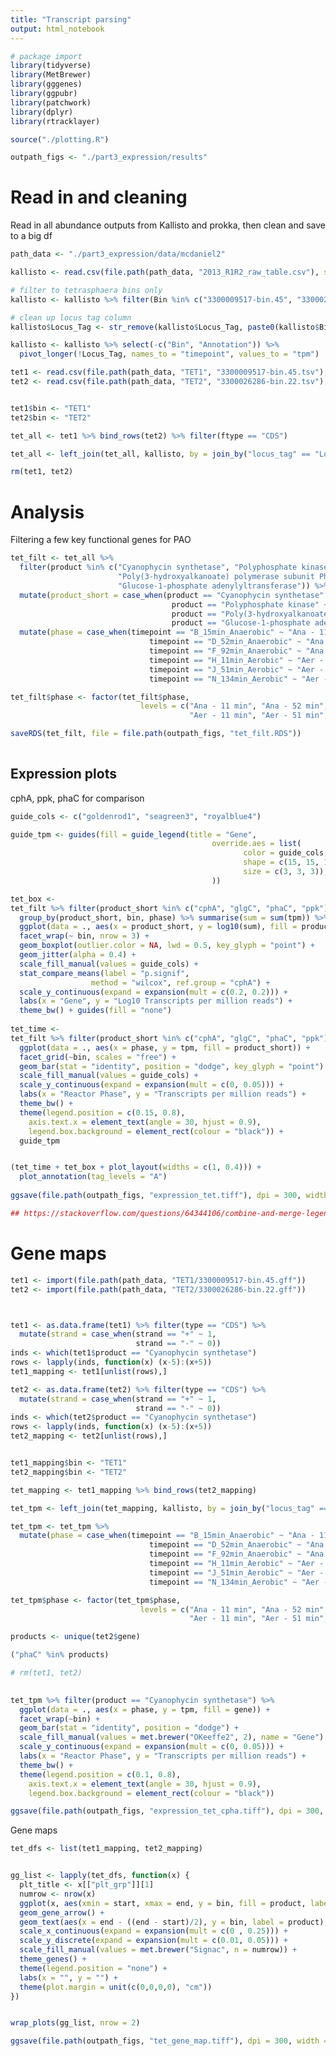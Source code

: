 ```yaml
---
title: "Transcript parsing"
output: html_notebook
---
```


```r
# package import
library(tidyverse)
library(MetBrewer)
library(gggenes)
library(ggpubr)
library(patchwork)
library(dplyr)
library(rtracklayer)

source("./plotting.R")

outpath_figs <- "./part3_expression/results"

```


# Read in and cleaning
Read in all abundance outputs from Kallisto and prokka, then clean and save to a big df

```r

path_data <- "./part3_expression/data/mcdaniel2"

kallisto <- read.csv(file.path(path_data, "2013_R1R2_raw_table.csv"), sep = ";")

# filter to tetrasphaera bins only
kallisto <- kallisto %>% filter(Bin %in% c("3300009517-bin.45", "3300026286-bin.22"))

# clean up locus tag column
kallisto$Locus_Tag <- str_remove(kallisto$Locus_Tag, paste0(kallisto$Bin, "_"))

kallisto <- kallisto %>% select(-c("Bin", "Annotation")) %>% 
  pivot_longer(!Locus_Tag, names_to = "timepoint", values_to = "tpm")

tet1 <- read.csv(file.path(path_data, "TET1", "3300009517-bin.45.tsv"), sep = "\t")
tet2 <- read.csv(file.path(path_data, "TET2", "3300026286-bin.22.tsv"), sep = "\t")


tet1$bin <- "TET1"
tet2$bin <- "TET2"

tet_all <- tet1 %>% bind_rows(tet2) %>% filter(ftype == "CDS")

tet_all <- left_join(tet_all, kallisto, by = join_by("locus_tag" == "Locus_Tag"))

rm(tet1, tet2)


```


# Analysis
Filtering a few key functional genes for PAO
```r

tet_filt <- tet_all %>% 
  filter(product %in% c("Cyanophycin synthetase", "Polyphosphate kinase", 
                        "Poly(3-hydroxyalkanoate) polymerase subunit PhaC",
                        "Glucose-1-phosphate adenylyltransferase")) %>% 
  mutate(product_short = case_when(product == "Cyanophycin synthetase" ~ "cphA",
                                    product == "Polyphosphate kinase" ~ "ppk",
                                    product == "Poly(3-hydroxyalkanoate) polymerase subunit PhaC" ~ "phaC",
                                    product == "Glucose-1-phosphate adenylyltransferase" ~ "glgC")) %>%
  mutate(phase = case_when(timepoint == "B_15min_Anaerobic" ~ "Ana - 11 min",
                               timepoint == "D_52min_Anaerobic" ~ "Ana - 52 min",
                               timepoint == "F_92min_Anaerobic" ~ "Ana - 93 min",
                               timepoint == "H_11min_Aerobic" ~ "Aer - 11 min", 
                               timepoint == "J_51min_Aerobic" ~ "Aer - 51 min",
                               timepoint == "N_134min_Aerobic" ~ "Aer - 134 min")) 

tet_filt$phase <- factor(tet_filt$phase, 
                             levels = c("Ana - 11 min", "Ana - 52 min", "Ana - 93 min", 
                                        "Aer - 11 min", "Aer - 51 min", "Aer - 134 min"))

saveRDS(tet_filt, file = file.path(outpath_figs, "tet_filt.RDS"))
  
```



## Expression plots
cphA, ppk, phaC for comparison
```r

guide_cols <- c("goldenrod1", "seagreen3", "royalblue4")

guide_tpm <- guides(fill = guide_legend(title = "Gene", 
                                             override.aes = list(
                                                    color = guide_cols,
                                                    shape = c(15, 15, 15), 
                                                    size = c(3, 3, 3)),
                                             ))

tet_box <- 
tet_filt %>% filter(product_short %in% c("cphA", "glgC", "phaC", "ppk")) %>%
  group_by(product_short, bin, phase) %>% summarise(sum = sum(tpm)) %>%
  ggplot(data = ., aes(x = product_short, y = log10(sum), fill = product_short)) +
  facet_wrap(~ bin, nrow = 3) + 
  geom_boxplot(outlier.color = NA, lwd = 0.5, key_glyph = "point") +
  geom_jitter(alpha = 0.4) +
  scale_fill_manual(values = guide_cols) +
  stat_compare_means(label = "p.signif",
                  method = "wilcox", ref.group = "cphA") + 
  scale_y_continuous(expand = expansion(mult = c(0.2, 0.2))) + 
  labs(x = "Gene", y = "Log10 Transcripts per million reads") +
  theme_bw() + guides(fill = "none")
  
tet_time <-
tet_filt %>% filter(product_short %in% c("cphA", "glgC", "phaC", "ppk")) %>%
  ggplot(data = ., aes(x = phase, y = tpm, fill = product_short)) + 
  facet_grid(~bin, scales = "free") +
  geom_bar(stat = "identity", position = "dodge", key_glyph = "point") +
  scale_fill_manual(values = guide_cols) +
  scale_y_continuous(expand = expansion(mult = c(0, 0.05))) +
  labs(x = "Reactor Phase", y = "Transcripts per million reads") +
  theme_bw() + 
  theme(legend.position = c(0.15, 0.8), 
    axis.text.x = element_text(angle = 30, hjust = 0.9), 
    legend.box.background = element_rect(colour = "black")) +
  guide_tpm 


(tet_time + tet_box + plot_layout(widths = c(1, 0.4))) + 
  plot_annotation(tag_levels = "A")
  
ggsave(file.path(outpath_figs, "expression_tet.tiff"), dpi = 300, width = 8, height = 4.5, units = "in")

## https://stackoverflow.com/questions/64344106/combine-and-merge-legends-in-ggplot2-with-patchwork-discrete-categorical-data

```


# Gene maps

```r

tet1 <- import(file.path(path_data, "TET1/3300009517-bin.45.gff"))
tet2 <- import(file.path(path_data, "TET2/3300026286-bin.22.gff"))



tet1 <- as.data.frame(tet1) %>% filter(type == "CDS") %>% 
  mutate(strand = case_when(strand == "+" ~ 1, 
                            strand == "-" ~ 0))
inds <- which(tet1$product == "Cyanophycin synthetase")
rows <- lapply(inds, function(x) (x-5):(x+5))
tet1_mapping <- tet1[unlist(rows),]

tet2 <- as.data.frame(tet2) %>% filter(type == "CDS") %>% 
  mutate(strand = case_when(strand == "+" ~ 1, 
                            strand == "-" ~ 0))
inds <- which(tet2$product == "Cyanophycin synthetase")
rows <- lapply(inds, function(x) (x-5):(x+5))
tet2_mapping <- tet2[unlist(rows),]


tet1_mapping$bin <- "TET1"
tet2_mapping$bin <- "TET2"

tet_mapping <- tet1_mapping %>% bind_rows(tet2_mapping)

tet_tpm <- left_join(tet_mapping, kallisto, by = join_by("locus_tag" == "Locus_Tag"))

tet_tpm <- tet_tpm %>%
  mutate(phase = case_when(timepoint == "B_15min_Anaerobic" ~ "Ana - 11 min",
                               timepoint == "D_52min_Anaerobic" ~ "Ana - 52 min",
                               timepoint == "F_92min_Anaerobic" ~ "Ana - 93 min",
                               timepoint == "H_11min_Aerobic" ~ "Aer - 11 min", 
                               timepoint == "J_51min_Aerobic" ~ "Aer - 51 min",
                               timepoint == "N_134min_Aerobic" ~ "Aer - 134 min")) 

tet_tpm$phase <- factor(tet_tpm$phase, 
                             levels = c("Ana - 11 min", "Ana - 52 min", "Ana - 93 min", 
                                        "Aer - 11 min", "Aer - 51 min", "Aer - 134 min"))

products <- unique(tet2$gene)

("phaC" %in% products)

# rm(tet1, tet2)
  
```

```r

tet_tpm %>% filter(product == "Cyanophycin synthetase") %>%
  ggplot(data = ., aes(x = phase, y = tpm, fill = gene)) + 
  facet_wrap(~bin) + 
  geom_bar(stat = "identity", position = "dodge") + 
  scale_fill_manual(values = met.brewer("OKeeffe2", 2), name = "Gene") +
  scale_y_continuous(expand = expansion(mult = c(0, 0.05))) +
  labs(x = "Reactor Phase", y = "Transcripts per million reads") +
  theme_bw() +
  theme(legend.position = c(0.1, 0.8), 
    axis.text.x = element_text(angle = 30, hjust = 0.9), 
    legend.box.background = element_rect(colour = "black"))

ggsave(file.path(outpath_figs, "expression_tet_cpha.tiff"), dpi = 300, width = 6, height = 4, units = "in")


```




Gene maps
```r

tet_dfs <- list(tet1_mapping, tet2_mapping)


gg_list <- lapply(tet_dfs, function(x) {
  plt_title <- x[["plt_grp"]][1]
  numrow <- nrow(x) 
  ggplot(x, aes(xmin = start, xmax = end, y = bin, fill = product, label = product, forward = strand)) +
  geom_gene_arrow() + 
  geom_text(aes(x = end - ((end - start)/2), y = bin, label = product), angle = 40, vjust = -1.5, hjust = 0, size = 3) + 
  scale_x_continuous(expand = expansion(mult = c(0 , 0.25))) + 
  scale_y_discrete(expand = expansion(mult = c(0.01, 0.05))) + 
  scale_fill_manual(values = met.brewer("Signac", n = numrow)) + 
  theme_genes() +
  theme(legend.position = "none") + 
  labs(x = "", y = "") +
  theme(plot.margin = unit(c(0,0,0,0), "cm"))
})


wrap_plots(gg_list, nrow = 2)

ggsave(file.path(outpath_figs, "tet_gene_map.tiff"), dpi = 300, width = 6, height = 8, units = "in")

```


